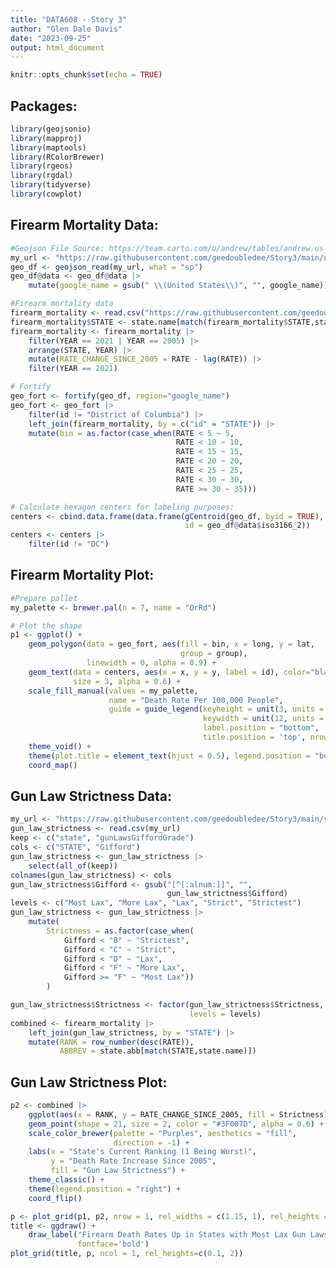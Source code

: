 ```yaml
---
title: "DATA608 - Story 3"
author: "Glen Dale Davis"
date: "2023-09-25"
output: html_document
---
```


```r
knitr::opts_chunk$set(echo = TRUE)
```

## Packages:

```r
library(geojsonio)
library(mapproj)
library(maptools)
library(RColorBrewer)
library(rgeos)
library(rgdal)
library(tidyverse)
library(cowplot)

```

## Firearm Mortality Data:

```r
#Geojson File Source: https://team.carto.com/u/andrew/tables/andrew.us_states_hexgrid/public/map
my_url <- "https://raw.githubusercontent.com/geedoubledee/Story3/main/us_states_hexgrid.geojson"
geo_df <- geojson_read(my_url, what = "sp")
geo_df@data <- geo_df@data |>
    mutate(google_name = gsub(" \\(United States\\)", "", google_name))

#Firearm mortality data
firearm_mortality <- read.csv("https://raw.githubusercontent.com/geedoubledee/Story3/main/cdc_nchs_firearm_mortality_by_state.csv")
firearm_mortality$STATE <- state.name[match(firearm_mortality$STATE,state.abb)]
firearm_mortality <- firearm_mortality |>
    filter(YEAR == 2021 | YEAR == 2005) |>
    arrange(STATE, YEAR) |>
    mutate(RATE_CHANGE_SINCE_2005 = RATE - lag(RATE)) |>
    filter(YEAR == 2021)

# Fortify
geo_fort <- fortify(geo_df, region="google_name")
geo_fort <- geo_fort |>
    filter(id != "District of Columbia") |>
    left_join(firearm_mortality, by = c("id" = "STATE")) |>
    mutate(bin = as.factor(case_when(RATE < 5 ~ 5,
                                     RATE < 10 ~ 10,
                                     RATE < 15 ~ 15,
                                     RATE < 20 ~ 20,
                                     RATE < 25 ~ 25,
                                     RATE < 30 ~ 30,
                                     RATE >= 30 ~ 35)))

# Calculate hexagon centers for labeling purposes:
centers <- cbind.data.frame(data.frame(gCentroid(geo_df, byid = TRUE),
                                       id = geo_df@data$iso3166_2))
centers <- centers |>
    filter(id != "DC")

```

## Firearm Mortality Plot:

```r

#Prepare pallet
my_palette <- brewer.pal(n = 7, name = "OrRd")

# Plot the shape
p1 <- ggplot() +
    geom_polygon(data = geo_fort, aes(fill = bin, x = long, y = lat,
                                      group = group),
                 linewidth = 0, alpha = 0.9) +
    geom_text(data = centers, aes(x = x, y = y, label = id), color="black",
              size = 3, alpha = 0.6) +
    scale_fill_manual(values = my_palette,
                      name = "Death Rate Per 100,000 People",
                      guide = guide_legend(keyheight = unit(3, units = "mm"),
                                           keywidth = unit(12, units = "mm"),
                                           label.position = "bottom",
                                           title.position = 'top', nrow=1)) +
    theme_void() +
    theme(plot.title = element_text(hjust = 0.5), legend.position = "bottom") +
    coord_map()

```

## Gun Law Strictness Data:

```r
my_url <- "https://raw.githubusercontent.com/geedoubledee/Story3/main/strictest-gun-laws-by-state.csv"
gun_law_strictness <- read.csv(my_url)
keep <- c("state", "gunLawsGiffordGrade")
cols <- c("STATE", "Gifford")
gun_law_strictness <- gun_law_strictness |>
    select(all_of(keep))
colnames(gun_law_strictness) <- cols
gun_law_strictness$Gifford <- gsub("[^[:alnum:]]", "",
                                   gun_law_strictness$Gifford)
levels <- c("Most Lax", "More Lax", "Lax", "Strict", "Strictest")
gun_law_strictness <- gun_law_strictness |>
    mutate(
        Strictness = as.factor(case_when(
            Gifford < "B" ~ "Strictest",
            Gifford < "C" ~ "Strict",
            Gifford < "D" ~ "Lax",
            Gifford < "F" ~ "More Lax",
            Gifford >= "F" ~ "Most Lax"))
        )

gun_law_strictness$Strictness <- factor(gun_law_strictness$Strictness,
                                        levels = levels)
combined <- firearm_mortality |>
    left_join(gun_law_strictness, by = "STATE") |>
    mutate(RANK = row_number(desc(RATE)),
           ABBREV = state.abb[match(STATE,state.name)])

```

## Gun Law Strictness Plot:

```r
p2 <- combined |>
    ggplot(aes(x = RANK, y = RATE_CHANGE_SINCE_2005, fill = Strictness)) +
    geom_point(shape = 21, size = 2, color = "#3F007D", alpha = 0.6) +
    scale_color_brewer(palette = "Purples", aesthetics = "fill",
                       direction = -1) +
    labs(x = "State's Current Ranking (1 Being Worst)",
         y = "Death Rate Increase Since 2005",
         fill = "Gun Law Strictness") +
    theme_classic() +
    theme(legend.position = "right") +
    coord_flip()

```

```r
p <- plot_grid(p1, p2, nrow = 1, rel_widths = c(1.15, 1), rel_heights = c(1, 1))
title <- ggdraw() +
    draw_label("Firearm Death Rates Up in States with Most Lax Gun Laws",
               fontface='bold')
plot_grid(title, p, ncol = 1, rel_heights=c(0.1, 2))

```